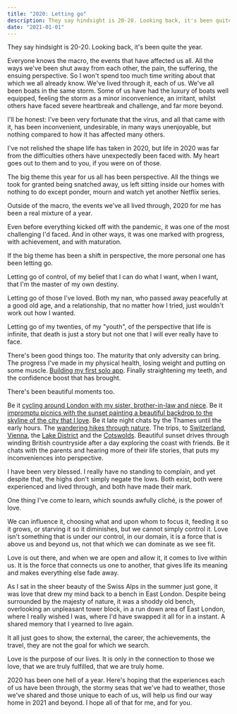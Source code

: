 ```yaml
---
title: "2020: Letting go"
description: They say hindsight is 20-20. Looking back, it's been quite the year.
date: "2021-01-01"
---
```


They say hindsight is 20-20. Looking back, it's been quite the year.

Everyone knows the macro, the events that have affected us all. All the ways we've been shut away from each other, the pain, the suffering, the ensuing perspective. So I won't spend too much time writing about that which we all already know. We've lived through it, each of us. We've all been boats in the same storm. Some of us have had the luxury of boats well equipped, feeling the storm as a minor inconvenience, an irritant, whilst others have faced severe heartbreak and challenge, and far more beyond.

I'll be honest: I've been very fortunate that the virus, and all that came with it, has been inconvenient, undesirable, in many ways unenjoyable, but nothing compared to how it has affected many others.

I've not relished the shape life has taken in 2020, but life in 2020 was far from the difficulties others have unexpectedly been faced with. My heart goes out to them and to you, if you were on of those.

The big theme this year for us all has been perspective. All the things we took for granted being snatched away, us left sitting inside our homes with nothing to do except ponder, mourn and watch yet another Netflix series.

Outside of the macro, the events we've all lived through, 2020 for me has been a real mixture of a year.

Even before everything kicked off with the pandemic, it was one of the most challenging I'd faced. And in other ways, it was one marked with progress, with achievement, and with maturation.

If the big theme has been a shift in perspective, the more personal one has been letting go.

Letting go of control, of my belief that I can do what I want, when I want, that I'm the master of my own destiny.

Letting go of those I've loved. Both my nan, who passed away peacefully at a good old age, and a relationship, that no matter how I tried, just wouldn't work out how I wanted.

Letting go of my twenties, of my "youth", of the perspective that life is infinite, that death is just a story but not one that I will ever really have to face.

<EmailSubscribe />

There's been good things too. The maturity that only adversity can bring. The progress I've made in my physical health, losing weight and putting on some muscle. [Building my first solo app](https://yaha.fyi/). Finally straightening my teeth, and the confidence boost that has brought.

There's been beautiful moments too.

Be it [cycling around London with my sister, brother-in-law and niece](https://www.instagram.com/p/CEhtOnWHiYI/). Be it [impromptu picnics with the sunset painting a beautiful backdrop to the skyline of the city that I love](https://www.instagram.com/p/CDBSxP6nRZj/). Be it late night chats by the Thames until the early hours. The [wandering hikes through nature](https://www.instagram.com/p/B9wiWhfnAhw/). The trips, to [Switzerland](https://www.instagram.com/p/CDHi4SeHQ3t/), [Vienna](https://www.instagram.com/p/B9YtUU9HEjC/), the [Lake District](https://www.instagram.com/p/B9rh_YYHVco/) and the [Cotswolds](https://www.instagram.com/p/CFzMretHDmr/). Beautiful sunset drives through winding British countryside after a day exploring the coast with friends. Be it chats with the parents and hearing more of their life stories, that puts my inconveniences into perspective.

I have been very blessed. I really have no standing to complain, and yet despite that, the highs don't simply negate the lows. Both exist, both were experienced and lived through, and both have made their mark.

One thing I've come to learn, which sounds awfully cliché, is the power of love.

We can influence it, choosing what and upon whom to focus it, feeding it so it grows, or starving it so it diminishes, but we cannot simply control it. Love isn't something that is under our control, in our domain, it is a force that is above us and beyond us, not that which we can dominate as we see fit.

Love is out there, and when we are open and allow it, it comes to live within us. It is the force that connects us one to another, that gives life its meaning and makes everything else fade away.

As I sat in the sheer beauty of the Swiss Alps in the summer just gone, it was love that drew my mind back to a bench in East London. Despite being surrounded by the majesty of nature, it was a shoddy old bench, overlooking an unpleasant tower block, in a run down area of East London, where I really wished I was, where I'd have swapped it all for in a instant. A shared memory that I yearned to live again.

It all just goes to show, the external, the career, the achievements, the travel, they are not the goal for which we search.

Love is the purpose of our lives. It is only in the connection to those we love, that we are truly fulfilled, that we are truly home.

2020 has been one hell of a year. Here's hoping that the experiences each of us have been through, the stormy seas that we've had to weather, those we've shared and those unique to each of us, will help us find our way home in 2021 and beyond. I hope all of that for me, and for you.
